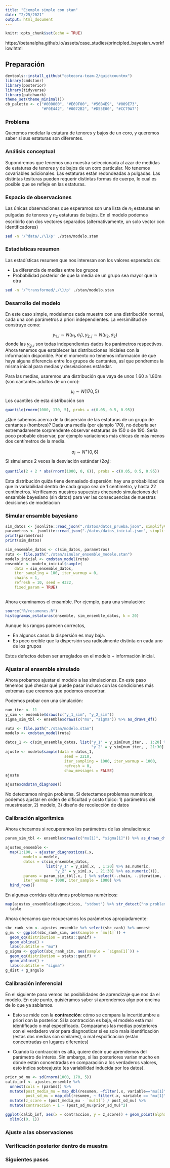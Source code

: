```yaml
---
title: "Ejemplo simple con stan"
date: "2/25/2021"
output: html_document
---
```


```r
knitr::opts_chunk$set(echo = TRUE)
```

https://betanalpha.github.io/assets/case_studies/principled_bayesian_workflow.html

## Preparación

```r
devtools::install_github("cotecora-team-2/quickcountmx")
library(cmdstanr)
library(posterior)
library(tidyverse)
library(patchwork)
theme_set(theme_minimal())
cb_palette <- c("#000000", "#E69F00", "#56B4E9", "#009E73", 
                "#F0E442", "#0072B2", "#D55E00", "#CC79A7")
```

### Problema

Queremos modelar la estatura de tenores y bajos de un coro, y queremos
saber si sus estaturas son diferentes.

### Análisis conceptual

Supondremos que tenemos una muestra seleccionada al azar 
de medidas de estaturas de tenores y de bajos de un 
coro particular. No tenemos covariables adicionales. Las estaturas están redondeadas a pulgadas. 
Las distintas tesituras pueden requerir distintas formas de cuerpo, lo cual es posible
que se refleje en las estaturas.

### Espacio de observaciones

Las únicas observaciones que esperamos son una lista de $n_1$ estaturas en pulgadas
de tenores y $n_2$ estaturas de bajos. En el modelo podemos escribirlo con dos
vectores separados (alternativamente, un solo vector con identificadores)


```bash
sed -n '/^data/,/\}/p' ./stan/modelo.stan
```

### Estadísticas resumen

Las estadísticas resumen que nos interesan son los valores esperados de:

  - La diferencia de medias entre los grupos
  - Probabilidad posterior de que la media de un grupo sea mayor que la otra

```bash
sed -n '/^transformed/,/\}/p' ./stan/modelo.stan
```

### Desarrollo del modelo

En este caso simple, modelamos cada muestra con una distribución
normal, cada una con parámetros a priori independientes. La versimilitud se construye como:

$$y_{1,i} \sim N(\mu_1, \sigma_1), y_{2, j} \sim N(\mu_2, \sigma_2)$$
donde las $y_{g,i}$ son todas independientes dados los parámetros respectivos. Ahora
tenemos que establecer las distribuciones iniciales con la información disponible. 
Por el momento no tenemos información de que haya alguna diferencia entre los grupos
de cantantes, así que pondremos la misma inicial para medias y desviaciones estándar.

Para las medias, usaremos una distribución que vaya de unos 1.60 a 1.80m (son cantantes
adultos de un coro):

$$\mu_i \sim N(170, 5)$$
Los cuantiles de esta distribución son

```r
quantile(rnorm(1000, 170, 5), probs = c(0.05, 0.5, 0.95))
```


¿Qué sabemos acerca de la dispersión de las estaturas de un grupo de cantantes (hombres)? Dada
una media (por ejemplo 170), no debería ser extremadamente sorprendente observar estaturas
de 150 o de 190. Sería poco probable observar, por ejemplo variaciones más chicas de más menos
dos centímetros de la media.

$$\sigma_i \sim N^+(0, 6)$$
Si simulamos 2 veces la desviación estándar ($2\sigma_i$):

```r
quantile(2 + 2 * abs(rnorm(1000, 0, 6)), probs = c(0.05, 0.5, 0.95))
```
Esta distribución quiźa tiene demasiado dispersión: hay una probabilidad de que la variabilidad
dentro de cada grupo sea de 1 centímetro, y hasta 22 centímetros. Verificamos nuestros
supuestos checando simulaciones del ensamble bayesiano (sin datos) para ver las consecuencias
de nuestras decisiones de modelacion

### Simular ensamble bayesiano


```r
sim_datos <- jsonlite::read_json("./datos/datos_prueba.json", simplifyVector = TRUE)
parametros <- jsonlite::read_json("./datos/datos_inicial.json", simplifyVector = TRUE)
print(parametros)
print(sim_datos)
```


```r
sim_ensemble_datos <- c(sim_datos, parametros)
ruta <- file.path("./stan/simular_ensemble_modelo.stan")
modelo_inicial <- cmdstan_model(ruta)
ensemble <- modelo_inicial$sample(
    data = sim_ensemble_datos,
    iter_sampling = 100, iter_warmup = 0, 
    chains = 1,
    refresh = 10, seed = 4322,
    fixed_param = TRUE)
  
```

Ahora examinamos el ensamble. Por ejemplo, para una simulación:

```r
source("R/resumenes.R")
histogramas_estaturas(ensemble, sim_ensemble_datos, k = 20)
```

Aunque los rangos parecen correctos, 

- En algunos casos la dispersión es muy baja. 
- Es poco creíble que la dispersión sea radicalmente distinta en cada uno de los grupos

Estos defectos deben ser arreglados en el modelo + información inicial.

### Ajustar al ensemble simulado

Ahora probamos ajustar el modelo a las simulaciones. En este paso tenemos
qué checar qué puede pasar incluso con las condiciones más extremas 
que creemos que podemos encontrar. 

Podemos probar con una simulación:

```r
num_iter <- 11
y_sim <- ensemble$draws(c("y_1_sim", "y_2_sim"))
sigma_sim_tbl <- ensemble$draws(c("mu", "sigma")) %>% as_draws_df()
```


```r
ruta <- file.path("./stan/modelo.stan")
modelo <- cmdstan_model(ruta)
```


```r
datos_1 <- c(sim_ensemble_datos, list("y_1" = y_sim[num_iter, , 1:20] %>% as.numeric, 
                                      "y_2" = y_sim[num_iter, , 21:30] %>% as.numeric()))
ajuste <- modelo$sample(data = datos_1, 
                          seed = 2210,
                          iter_sampling = 1000, iter_warmup = 1000,
                          refresh = 0, 
                          show_messages = FALSE)
ajuste
```

```r
ajuste$cmdstan_diagnose()
```

No detectamos ningún problema. Si detectamos problemas numéricos, podemos
ajustar en orden de dificultad y costo típico: 1) parámetros del muestreador, 2) 
modelo, 3) diseño de recolección de datos

### Calibración algorítmica

Ahora checamos si recuperamos los parámetros de las simulaciones:

```r
param_sim_tbl <- ensemble$draws(c("mu[1]", "sigma[1]")) %>% as_draws_df()

```


```r
ajustes_ensemble <- 
  map(1:100, ~ ajustar_diagnosticos(.x, 
        modelo = modelo, 
        datos = c(sim_ensemble_datos, 
                  list("y_1" = y_sim[.x, , 1:20] %>% as.numeric, 
                      "y_2" = y_sim[.x, , 21:30] %>% as.numeric())),
        params = param_sim_tbl[.x, ] %>% select(-.chain, -.iteration, -.draw) ), 
        iter_warmup = 1000, iter_sample = 1000) %>% 
  bind_rows()
```

En algunas corridas obtuvimos problemas numéricos:

```r
map(ajustes_ensemble$diagnosticos, "stdout") %>% str_detect("no problems detected") %>% 
  table
```



Ahora checamos que recuperamos los parámetros apropiadamente:

```r
sbc_rank_sim <- ajustes_ensemble %>% select(sbc_rank) %>% unnest
g_mu <- ggplot(sbc_rank_sim, aes(sample = `mu[1]`)) +
  geom_qq(distribution = stats::qunif) +
  geom_abline() +
  labs(subtitle = "mu")
g_sigma <- ggplot(sbc_rank_sim, aes(sample = `sigma[1]`)) +
  geom_qq(distribution = stats::qunif) +
  geom_abline() +
  labs(subtitle = "sigma")
g_dist + g_angulo
```



### Calibración inferencial


En el siguiente paso vemos las posibilidades de aprendizaje que nos da el modelo.
En este punto, quisiéramos saber si aprendemos algo por encima de lo que ya 
sabíamos.

- Esto se mide con la **contracción**: cómo se compara la incertidumbre a priori
con la posterior. Si la contracción es baja, el modelo está mal identificado o
mal especificado. Comparamos las medias posteriores con el verdadero valor para diagnosticar si es solo mala identificación (estas dos medias son similares), o mal
espcificación (están concentradas en lugares diferentes)

- Cuando la contracción es alta, quiere decir que aprendemos del parámetro de
interés. Sin embargo, si las posteriores varían mucho en dónde están concentradas
en comparación a los verdaderos valores, esto indica sobreajuste (es variabilidad
inducida por los datos).


```r
prior_sd_mu <- sd(rnorm(1000, 170, 5))
calib_inf <- ajustes_ensemble %>%
  unnest(cols = (params)) %>% 
  mutate(post_media_mu = map_dbl(resumen, ~filter(.x, variable=="mu[1]") %>% pull(mean)),
         post_sd_mu = map_dbl(resumen, ~ filter(.x, variable == "mu[1]") %>% pull(sd))) %>% 
  mutate(z_score = (post_media_mu - `mu[1]`) / post_sd_mu) %>% 
  mutate(contraccion = 1 - (post_sd_mu/prior_sd_mu)^2)
```

```r
ggplot(calib_inf, aes(x = contraccion, y = z_score)) + geom_point(alpha = 0.5) +
  xlim(c(0, 1))
```

### Ajuste a las observaciones

### Verificación posterior dentro de muestra

### Siguientes pasos
